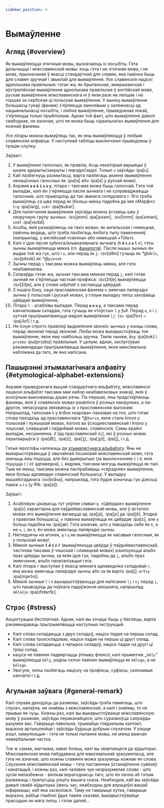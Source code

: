 ```yaml
---
sidebar_position: 4
---
```



# Вымаўленне

## Агляд \{#overview}

Як вымаўляюцца этнічныя мовы, вызначаюць іх носьбіты. Гэта датычыцца і міжславянскай мовы: хоць гэта і не этнічная мова, і не мова, прызначаная ў якасці стандартнай для славян, яна павінна быць для славян зручнай і звыклай для вымаўлення. Усе славянскія націскі аднолькава правільныя: гэтак жа, як брытанскае, амерыканскае і аўстралійскае вымаўленне аднолькава правільнае ў англійскай мове, рускае вымаўленне міжславянскага ні ў якім разе не лепшае і не горшае за сербскае ці польскае вымаўленне. У выніку вымаўленне большасці гукаў (фанем) з'яўляецца зменлівым у залежнасці ад нацыянальнасці носьбіта, і любое вымаўленне, прыведзенае ніжэй, з'яўляецца толькі прыблізным. Аднак той факт, што вымаўленне даволі свабоднае, не азначае, што не можа быць «ідэальнага» вымаўлення для кожнай фанемы.

Усе літары можна вымаўляць так, як яны вымаўляюцца ў любым славянскім алфавіце. У наступнай табліцы выключэнні прыведзены ў трэцім слупку:

<PronAlphabet />

Заўвагі:

1. У вымаўленні галосных, як правіла, ёсць некаторыя варыяцыі ў шкале адкрыты/закрыты і пярэдні/задні. Толькі `u` заўсёды :ipa[u].
2. Каб пазбегнуць размытасці, варта пазбягаць акання (вымаўленне ненаціскных галосных як :ipa[ɑ] або :ipa[ə] у рускай мове).
3. Акрамя **`a` `e` `ě` `i` `o` `u` `y`**, літара `r` таксама можа быць галоснай. Гэта той выпадак, калі ён з'яўляецца пасля зычнага і не суправаджаецца галосным, што прыводзіць да так званага _складовага r_. Яго трэба вымаўляць са шва перад ім (больш-менш падобна да імя «Мэрфі»): _`trg`_ :ipa[tərg], _`cukr`_ :ipa[ʦukər].
4. Для палягчэння вымаўлення заўсёды можна ўставіць шву ў нязручную групу зычных: :isv[jesm] :ipa[jɛsǝm], :isv[himn] :ipa[ximǝn],  _`vedl`_ :ipa[vɛdǝl].
5. Асобы, якія размаўляюць на такіх мовах, як ангельская і нямецкая, павінны ведаць, што трэба пазбягаць любога тыпу памкненняў (напрыклад, у англійскай «свініна» або нямецкай «Tüte»).
6. Калі `ě` ідзе пасля зубнога/альвеалярнага зычнага (**`t` `d` `s` `z` `n` `l` `r`**), гэты зычны вымаўляецца мякка (гл. [фаналогія][1]). Пасля іншых зычных ён выдае той жа гук, што і `e`, але перад ім `j`: :isv[dělo] гучыць як _\*@`ďelo`_, :isv[pěsok] як _\*@`pjesok`_.
7. Зычны перад `i` таксама можна вымаўляць мякка, але гэта неабавязкова.
8. Сапраўды гэтак жа, зычная таксама мяккая перад `j`, калі гэтая зычная не з'яўляецца часткай прэфікса: :isv[žitje] вымаўляецца :isv[žiťje], але ў слове _odjehati_ `d` застаецца цвёрдай.
9. З іншага боку, хаця праславянская фанема `e` змякчае папярэдні зычны ў польскай і рускай мовах, у гэтым выпадку лепш захоўваць цвёрдае вымаўленне.
10. Літара `l` - асаблівы выпадак. Перад **`a` `o` `u` `y`**, а таксама перад канчатковым складам, гэта гучыць як «тоўсты» `l` у _full_. Перад `e`, `ě`  і `i` хутчэй прытрымліваюцца мадэлі вымаўлення `lj`: _`lev`_ :ipa[lʲɛv] \~ :ipa[ʎɛf] і г.д.
11. Не існуе строгіх правілаў выдзялення звонкіх зычных у канцы слова, перад звонкімі перад звонкімі. Любы можа выкарыстоўваць тое вымаўленне, якое яму найбольш зручна. Такім чынам, _`Bog`_ :ipa[bɔk] і _`prosba`_ :ipa[prɔzbɑ] правільныя. У цэлым, аднак, заслугоўвае рэкамендацыі прытрымлівацца вымаўлення, якое максімальна набліжана да таго, як яно напісана.

## Пашырэнні этымалагічнага алфавіту \{#etymological-alphabet-extensions}

Акрамя прыведзенага вышэй стандартнага альфабэту, міжславянскі лацінскі альфабэт таксама мае набор неабавязковых знакаў, якія ў асноўным выконваюць дзьве рэчы. Па-першае, яны прадстаўляюць фанемы, якія ў славянскіх мовах развіліся ў розных накірунках, а па-другое, непасрэдна звязваюць іх з праславянскімі вытокамі. Напрыклад, галосная `å` у _kråva_ «карова» паказвае на тое, што гэтае слова паходзіць ад праславянскага _\*@`korva`_, якое стала _krova_ у польскай і лужыцкай мовах, _korova_ ва ўсходнеславянскай і _krava_ у чэшскай, славацкай і паўднёвай мовах. славянскія. Самы крайні выпадак, несумненна, `đ` (ад праславянскай `dj`), які ў розных мовах ператварыўся ў :ipa[d͡z], :ipa[z], :ipa[ʒ], :ipa[ʒd], :ipa[j],  і г.д.

Гэтыя іерогліфы належаць да [этымалягічнага альфабэту][2]. Яны не выкарыстоўваюцца ў звычайнай пісьмовай міжславянскай мове, гэта значыць яны пішуцца, але без дыякрытыкі (за выключэннем `ć` і `đ`, якія пішуцца `č` і `dž` адпаведна), і, вядома, таксама могуць вымаўляцца як такі. Тым не менш, таксама можна паспрабаваць «сярэдняе» вымаўленне, якое больш адпавядае славянскай большасці. У выпадку вышэйзгаданага :isv[kråva], напрыклад, гэта будзе азначаць гук дзесьці паміж `a` і `o` (у IPA: :ipa[ɒ]).

<EtimAlphabetExt />

Заўвагі:

1. Асаблівую цікавасць тут уяўляе сімвал `ę`. «Цвёрдае» вымаўленне :ipa[ɛ] характэрна для паўднёваславянскай мовы, але ў астатніх мовах яго вымаўленне вагаецца ад :ipa[ja], :ipa[jɛ]  да :ipa[jɔ̃]. Згодна з правілам большасці, `e` павінна вымаўляцца як цвёрдае :ipa[ɛ], але `ę` больш падобна на :ipa[jæ]. Гэта азначае, што `ę` паводзіць сябе як `ě`, а не `e`, і, як `ě`, ён можа змякчыць папярэдні зычны.
2. Нягледзячы на ​​агонек, `ę` і `ų` не вымаўляюцца як насавыя галосныя, як у польскай мове!
3. Мяккія зычныя **`t́` `d́` `ś` `ź` `ŕ`** (вымаўляюцца цвёрда ў паўднёваславянскай, часткова таксама ў чэшскай і славацкай мовах) рэалізуюцца альбо праз цвёрды зычны, за якім ідзе гук, падобны да `j`, альбо праз змякчэнне, альбо палаталізацыя гэта.
4. Калі літара `ŕ` выступае ў якасці мяккага адпаведніка складовай `r`, яна можа змякчаць папярэдні зычны або за ім варта :ipa[j]: _`mŕtvy`_ :ipa[mjǝrtvɪ].
5. Мяккія зычныя `ľ` і `ń` выкарыстоўваюцца для напісання `lj` і `nj` перад `j`, што прыводзіць да пэўнага падаўжэння апошняга, напрыклад _`dělańje`_ :ipa[dʲɛɫanʲĭɛ].

## Стрэс \{#stress}

Акцэнтуацыя бясплатная. Аднак, калі вы хочаце быць у бяспецы, варта рэкамендаваць прытрымлівацца наступных інструкцый:

- Калі слова складаецца з двух складоў, націск падае на першы склад.
- Калі слова трохскладовае, націск падае на першы ці другі склад.
- Калі слова складаецца з чатырох складоў, націск падае на другі ці трэці склад.
- націск не павінен падвяргацца ўплыву флексіі; калі прыметнік _„`běly`”_ вымаўляецца `běly`, родны склон павінен вымаўляцца як `bělogo`, а не `bělogo`.
- Увогуле, лепш пазбягаць націску на прэфіксы, суфіксы, склонавыя канчаткі і г.д.

## Агульная заўвага \{#general-remark}

Калі справа даходзіць да размовы, заўсёды трэба памятаць, што слухач, напэўна, не знаёмы з міжславянскай, а калі і знаёмы, то не прывык яе чуць. Кожны раз, калі вы выкарыстоўваеце міжславянскую мову ў размове, заўсёды пераканайцеся, што суразмоўца сапраўды разумее вас. Гаварыце павольна, трымайце глядзельны кантакт, выразна артыкулюйце і заўсёды будзьце добрым слухачом. У рэшце рэшт, камунікацыя - гэта не толькі пытанне мовы, не менш важная невербальная частка.

Тое ж самае, магчыма, нават больш, калі вы звяртаецеся да аўдыторыі. Міжславянская мова пабудавана для максімальнай зразумеласці, але гэта не азначае, што кожны славянін можа зразумець кожнае яе слова. Слуханне міжславянскай мовы - гэта пастаяннае ўстанаўленне сувязяў і канатацый, і кожны раз, калі чалавек чуе незразумелае слова - што зусім непазбежна - вялікая верагоднасць таго, што ён пачне аб гэтым разважаць і прапусціць рэшту вашага сказа. Неабходна, каб вы заўсёды давалі сваёй аўдыторыі ўвесь час, неабходны для апрацоўкі вашай інфармацыі, каб яна засвоілася. Таму не гаварыце хутка, гаварыце выразна, рабіце глыбокі ўдых паміж сказамі, выкарыстоўвайце прасодыю як мага лепш, і гэтак далей...

[1]: ./phonology.mdx#hard_and_soft

[2]: orthography.mdx#etymological_alphabet

